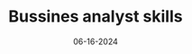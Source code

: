 ---
title: Bussines analyst skills
date: 06-16-2024
description: this portfolio is a showcase of my skills as a business analyst
image: ../assets/spectre.png
link: https://ba-portfolio-moises.netlify.app/
info:
  - text: GitHub
    link: https://moisessegura.github.io/octo-play/
    icon:
      type: lucide
      name: github
---